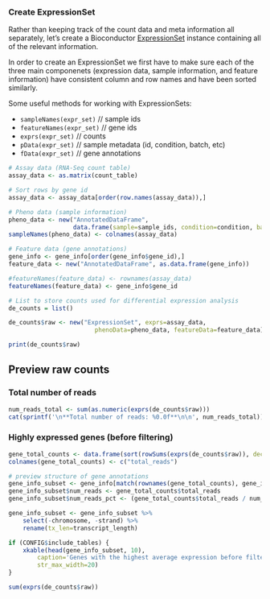 ### Create ExpressionSet

Rather than keeping track of the count data and meta information all
separately, let's create a Bioconductor [ExpressionSet](http://www.bioconductor.org/packages/release/bioc/vignettes/Biobase/inst/doc/ExpressionSetIntroduction.pdf)
instance containing all of the relevant information.

In order to create an ExpressionSet we first have to make sure each of
the three main componenets (expression data, sample information, and feature
information) have consistent column and row names and have been sorted
similarly.

Some useful methods for working with ExpressionSets:

- `sampleNames(expr_set)`     // sample ids
- `featureNames(expr_set)`    // gene ids
- `exprs(expr_set)`           // counts
- `pData(expr_set)`           // sample metadata (id, condition, batch, etc)
- `fData(expr_set)`           // gene annotations

```r
# Assay data (RNA-Seq count table)
assay_data <- as.matrix(count_table)

# Sort rows by gene id
assay_data <- assay_data[order(row.names(assay_data)),]

# Pheno data (sample information)
pheno_data <- new("AnnotatedDataFrame",
                  data.frame(sample=sample_ids, condition=condition, batch=batch))
sampleNames(pheno_data) <- colnames(assay_data)

# Feature data (gene annotations)
gene_info <- gene_info[order(gene_info$gene_id),]
feature_data <- new("AnnotatedDataFrame", as.data.frame(gene_info))

#featureNames(feature_data) <- rownames(assay_data)
featureNames(feature_data) <- gene_info$gene_id

# List to store counts used for differential expression analysis
de_counts = list()

de_counts$raw <- new("ExpressionSet", exprs=assay_data,
                        phenoData=pheno_data, featureData=feature_data)
```

```r
print(de_counts$raw)
```

Preview raw counts
------------------

### Total number of reads

```r
num_reads_total <- sum(as.numeric(exprs(de_counts$raw)))
cat(sprintf('\n**Total number of reads: %0.0f**\n\n', num_reads_total))
```

### Highly expressed genes (before filtering)

```r
gene_total_counts <- data.frame(sort(rowSums(exprs(de_counts$raw)), decreasing=TRUE))
colnames(gene_total_counts) <- c("total_reads")

# preview structure of gene annotations
gene_info_subset <- gene_info[match(rownames(gene_total_counts), gene_info$gene_id),]
gene_info_subset$num_reads <- gene_total_counts$total_reads
gene_info_subset$num_reads_pct <- (gene_total_counts$total_reads / num_reads_total) * 100

gene_info_subset <- gene_info_subset %>% 
    select(-chromosome, -strand) %>%
    rename(tx_len=transcript_length)

if (CONFIG$include_tables) {
    xkable(head(gene_info_subset, 10), 
        caption='Genes with the highest average expression before filtering.',
        str_max_width=20)
}
```

```r
sum(exprs(de_counts$raw))
```

